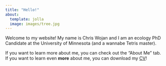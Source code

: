 ```yaml
---
title: "Hello!"
about:
  template: jolla
  image: images/tree.jpg
---
```


Welcome to my website! My name is Chris Wojan and I am an ecology PhD Candidate at the University of Minnesota (and a wannabe Tetris master).

If you want to learn more about me, you can check out the "About Me" tab. If you want to learn even **more** about me, you can download my [CV](files/Wojan_CV_Jul24.pdf)!
